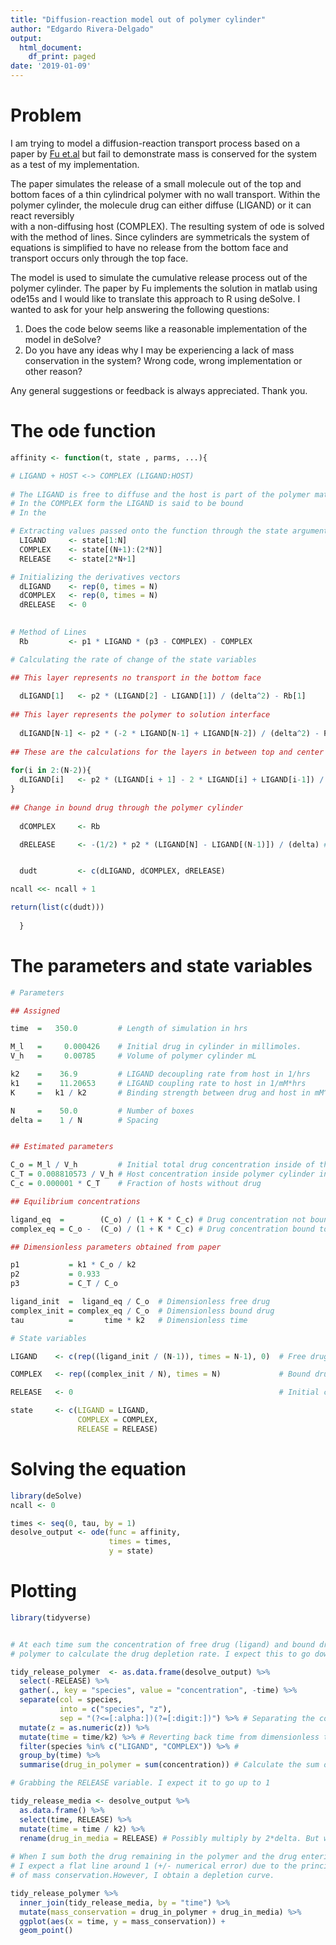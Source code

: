 ```yaml
---
title: "Diffusion-reaction model out of polymer cylinder"
author: "Edgardo Rivera-Delgado"
output:
  html_document:
    df_print: paged
date: '2019-01-09'
---
```


# Problem

I am trying to model a diffusion-reaction transport process based on a paper by 
[Fu et.al](https://link.springer.com/article/10.1007%2Fs10439-011-0336-z)
but fail to demonstrate mass is conserved for the system as a test of my implementation.

The paper simulates the release of a small molecule out of the top and bottom faces of a 
thin cylindrical polymer with no wall transport. Within the polymer cylinder, 
the molecule drug can either diffuse (LIGAND) or it can react reversibly  
with a non-diffusing host (COMPLEX). The resulting system of ode is solved with the method 
of lines. Since cylinders are symmetricals the system of equations is simplified 
to have no release from the bottom face and transport occurs only through the 
top face.

The model is used to simulate the cumulative release process out of the polymer cylinder. 
The paper by Fu implements the solution in matlab using ode15s and I would like to 
translate this approach to R using deSolve. I wanted to ask for your help answering
the following questions:

(1) Does the code below seems like a reasonable implementation of the model
in deSolve?
(2) Do you have any ideas why I may be experiencing a lack of mass conservation 
in the system? Wrong code, wrong implementation or other reason?

Any general suggestions or feedback is always appreciated. Thank you.

# The ode function
```r
affinity <- function(t, state , parms, ...){

# LIGAND + HOST <-> COMPLEX (LIGAND:HOST)
  
# The LIGAND is free to diffuse and the host is part of the polymer matrix. 
# In the COMPLEX form the LIGAND is said to be bound
# In the 

# Extracting values passed onto the function through the state argument
  LIGAND     <- state[1:N]
  COMPLEX    <- state[(N+1):(2*N)]
  RELEASE    <- state[2*N+1]

# Initializing the derivatives vectors
  dLIGAND    <- rep(0, times = N)
  dCOMPLEX   <- rep(0, times = N)
  dRELEASE   <- 0

  
# Method of Lines  
  Rb         <- p1 * LIGAND * (p3 - COMPLEX) - COMPLEX

# Calculating the rate of change of the state variables

## This layer represents no transport in the bottom face 
  
  dLIGAND[1]   <- p2 * (LIGAND[2] - LIGAND[1]) / (delta^2) - Rb[1]
  
## This layer represents the polymer to solution interface
  
  dLIGAND[N-1] <- p2 * (-2 * LIGAND[N-1] + LIGAND[N-2]) / (delta^2) - Rb[N-1]
  
## These are the calculations for the layers in between top and center
  
for(i in 2:(N-2)){
  dLIGAND[i]   <- p2 * (LIGAND[i + 1] - 2 * LIGAND[i] + LIGAND[i-1]) / (delta^2) - Rb[i]
}
  
## Change in bound drug through the polymer cylinder
  
  dCOMPLEX     <- Rb

  dRELEASE     <- -(1/2) * p2 * (LIGAND[N] - LIGAND[(N-1)]) / (delta) # Possibly multiply by 2*delta. But why?


  dudt         <- c(dLIGAND, dCOMPLEX, dRELEASE)

ncall <<- ncall + 1 

return(list(c(dudt))) 
             
  }
```



# The parameters and state variables
```r

# Parameters

## Assigned

time  =   350.0         # Length of simulation in hrs

M_l   =     0.000426    # Initial drug in cylinder in millimoles.
V_h   =     0.00785     # Volume of polymer cylinder mL

k2    =    36.9         # LIGAND decoupling rate from host in 1/hrs
k1    =    11.20653     # LIGAND coupling rate to host in 1/mM*hrs
K     =   k1 / k2       # Binding strength between drug and host in mM^-1

N     =    50.0         # Number of boxes 
delta =    1 / N        # Spacing


## Estimated parameters

C_o = M_l / V_h         # Initial total drug concentration inside of the polymer in mM
C_T = 0.008810573 / V_h # Host concentration inside polymer cylinder in mM (*Bound to polymer, constant through time)
C_c = 0.000001 * C_T    # Fraction of hosts without drug

## Equilibrium concentrations

ligand_eq  =        (C_o) / (1 + K * C_c) # Drug concentration not bound to host at time = 0 in mM
complex_eq = C_o -  (C_o) / (1 + K * C_c) # Drug concentration bound to host at time = 0  in mM

## Dimensionless parameters obtained from paper

p1           = k1 * C_o / k2
p2           = 0.933            
p3           = C_T / C_o

ligand_init  =  ligand_eq / C_o  # Dimensionless free drug
complex_init = complex_eq / C_o  # Dimensionless bound drug
tau          =       time * k2   # Dimensionless time

# State variables 

LIGAND    <- c(rep((ligand_init / (N-1)), times = N-1), 0)  # Free drug divided into the total number of layers, layer in direct contact to media is set to 0

COMPLEX   <- rep((complex_init / N), times = N)             # Bound drug divided into the total number of layers

RELEASE   <- 0                                              # Initial condition

state     <- c(LIGAND = LIGAND,
               COMPLEX = COMPLEX,
               RELEASE = RELEASE)

```

# Solving the equation
```r
library(deSolve)
ncall <- 0

times <- seq(0, tau, by = 1)
desolve_output <- ode(func = affinity, 
                      times = times, 
                      y = state)
```

# Plotting

```r
library(tidyverse)


# At each time sum the concentration of free drug (ligand) and bound drug (complex) within the 
# polymer to calculate the drug depletion rate. I expect this to go down to 0.

tidy_release_polymer  <- as.data.frame(desolve_output) %>% 
  select(-RELEASE) %>%
  gather(., key = "species", value = "concentration", -time) %>%
  separate(col = species, 
           into = c("species", "z"), 
           sep = "(?<=[:alpha:])(?=[:digit:])") %>% # Separating the column names from the vertical coordinates of the cylinder
  mutate(z = as.numeric(z)) %>%
  mutate(time = time/k2) %>% # Reverting back time from dimensionless to hrs
  filter(species %in% c("LIGAND", "COMPLEX")) %>% # 
  group_by(time) %>% 
  summarise(drug_in_polymer = sum(concentration)) # Calculate the sum of free ligand and bound

# Grabbing the RELEASE variable. I expect it to go up to 1

tidy_release_media <- desolve_output %>%
  as.data.frame() %>%
  select(time, RELEASE) %>%
  mutate(time = time / k2) %>%
  rename(drug_in_media = RELEASE) # Possibly multiply by 2*delta. But why?
  
# When I sum both the drug remaining in the polymer and the drug entering the solution
# I expect a flat line around 1 (+/- numerical error) due to the principle 
# of mass conservation.However, I obtain a depletion curve.

tidy_release_polymer %>%
  inner_join(tidy_release_media, by = "time") %>%
  mutate(mass_conservation = drug_in_polymer + drug_in_media) %>%
  ggplot(aes(x = time, y = mass_conservation)) +
  geom_point()

```



